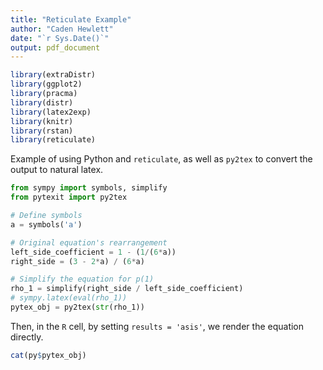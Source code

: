 ```yaml
---
title: "Reticulate Example"
author: "Caden Hewlett"
date: "`r Sys.Date()`"
output: pdf_document
---
```


```r
library(extraDistr)
library(ggplot2)
library(pracma)
library(distr)
library(latex2exp)
library(knitr)
library(rstan)
library(reticulate)
```

Example of using Python and `reticulate`, as well as `py2tex` to convert the output to natural latex.
```python
from sympy import symbols, simplify
from pytexit import py2tex

# Define symbols
a = symbols('a')

# Original equation's rearrangement
left_side_coefficient = 1 - (1/(6*a))
right_side = (3 - 2*a) / (6*a)

# Simplify the equation for p(1)
rho_1 = simplify(right_side / left_side_coefficient)
# sympy.latex(eval(rho_1))
pytex_obj = py2tex(str(rho_1))
```
Then, in the `R` cell, by setting `results = 'asis'`, we render the equation directly. 
```r
cat(py$pytex_obj)
```
